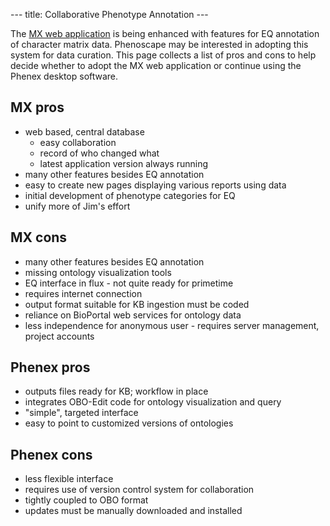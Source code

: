 ---
title: Collaborative Phenotype Annotation
---

The [http://mx.phenomix.org/index.php/Main_Page MX web application] is being enhanced with features for EQ annotation of character matrix data. Phenoscape may be interested in adopting this system for data curation. This page collects a list of pros and cons to help decide whether to adopt the MX web application or continue using the Phenex desktop software.

==MX pros==
* web based, central database
** easy collaboration
** record of who changed what
** latest application version always running
* many other features besides EQ annotation
* easy to create new pages displaying various reports using data
* initial development of phenotype categories for EQ
* unify more of Jim's effort

==MX cons==
* many other features besides EQ annotation
* missing ontology visualization tools
* EQ interface in flux - not quite ready for primetime
* requires internet connection
* output format suitable for KB ingestion must be coded
* reliance on BioPortal web services for ontology data
* less independence for anonymous user - requires server management, project accounts


==Phenex pros==
* outputs files ready for KB; workflow in place
* integrates OBO-Edit code for ontology visualization and query
* "simple", targeted interface
* easy to point to customized versions of ontologies


==Phenex cons==
* less flexible interface
* requires use of version control system for collaboration
* tightly coupled to OBO format
* updates must be manually downloaded and installed
